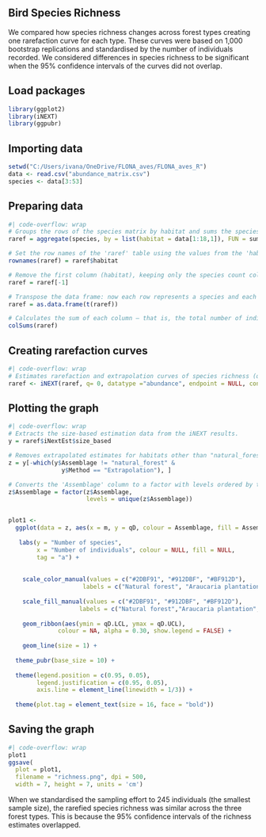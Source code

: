 ## Bird Species Richness

We compared how species richness changes across forest types creating one rarefaction curve for each type. These curves were based on 1,000 bootstrap replications and standardised by the number of individuals recorded. We considered differences in species richness to be significant when the 95% confidence intervals of the curves did not overlap.

## Load packages
```r
library(ggplot2)
library(iNEXT)
library(ggpubr)
```

## Importing data
```r
setwd("C:/Users/ivana/OneDrive/FLONA_aves/FLONA_aves_R")
data <- read.csv("abundance_matrix.csv")
species <- data[3:53]
```

## Preparing data
```r
#| code-overflow: wrap
# Groups the rows of the species matrix by habitat and sums the species values within each habitat group
raref = aggregate(species, by = list(habitat = data[1:18,1]), FUN = sum)

# Set the row names of the 'raref' table using the values from the 'habitat' column (created in the previous step)
rownames(raref) = raref$habitat

# Remove the first column (habitat), keeping only the species count columns
raref = raref[-1]

# Transpose the data frame: now each row represents a species and each column represents a habitat
raref = as.data.frame(t(raref)) 

# Calculates the sum of each column — that is, the total number of individuals per habitat, summing across all species
colSums(raref)
```

## Creating rarefaction curves
```r
#| code-overflow: wrap
# Estimates rarefaction and extrapolation curves of species richness (q = 0) based on abundance data
raref <- iNEXT(raref, q= 0, datatype ="abundance", endpoint = NULL, conf = 0.95, nboot = 1000)
```

## Plotting the graph
```r
#| code-overflow: wrap
# Extracts the size-based estimation data from the iNEXT results.
y = raref$iNextEst$size_based

# Removes extrapolated estimates for habitats other than "natural_forest"
z = y[-which(y$Assemblage != "natural_forest" &
               y$Method == "Extrapolation"), ]

# Converts the 'Assemblage' column to a factor with levels ordered by their appearance in the data
z$Assemblage = factor(z$Assemblage,
                      levels = unique(z$Assemblage))


plot1 <- 
  ggplot(data = z, aes(x = m, y = qD, colour = Assemblage, fill = Assemblage)) +
  
   labs(y = "Number of species",
        x = "Number of individuals", colour = NULL, fill = NULL,
        tag = "a") +
  
  
    scale_color_manual(values = c("#2DBF91", "#912DBF", "#BF912D"),
                     labels = c("Natural forest", "Araucaria plantation", "Pine plantation")) +
  
    scale_fill_manual(values = c("#2DBF91", "#912DBF", "#BF912D"),
                    labels = c("Natural forest","Araucaria plantation","Pine plantation")) +
  
    geom_ribbon(aes(ymin = qD.LCL, ymax = qD.UCL),
              colour = NA, alpha = 0.30, show.legend = FALSE) +
  
    geom_line(size = 1) +
  
  theme_pubr(base_size = 10) + 
  
  theme(legend.position = c(0.95, 0.05),
        legend.justification = c(0.95, 0.05), 
        axis.line = element_line(linewidth = 1/3)) +
  
  theme(plot.tag = element_text(size = 16, face = "bold"))

```

## Saving the graph
```r
#| code-overflow: wrap
plot1
ggsave(
  plot = plot1,
  filename = "richness.png", dpi = 500,
  width = 7, height = 7, units = 'cm')
```

When we standardised the sampling effort to 245 individuals (the smallest sample size), the rarefied species richness was similar across the three forest types. This is because the 95% confidence intervals of the richness estimates overlapped.
